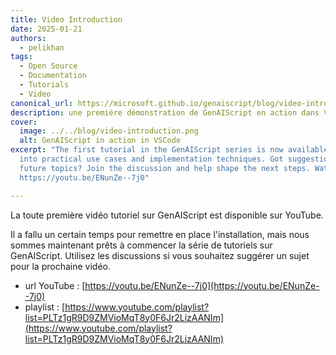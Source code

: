 ```yaml
---
title: Video Introduction
date: 2025-01-21
authors:
  - pelikhan
tags:
  - Open Source
  - Documentation
  - Tutorials
  - Video
canonical_url: https://microsoft.github.io/genaiscript/blog/video-introductiuon
description: une première démonstration de GenAIScript en action dans VSCode.
cover:
  image: ../../blog/video-introduction.png
  alt: GenAIScript in action in VSCode
excerpt: "The first tutorial in the GenAIScript series is now available, diving
  into practical use cases and implementation techniques. Got suggestions for
  future topics? Join the discussion and help shape the next steps. Watch here:
  https://youtu.be/ENunZe--7j0"

---
```



<BlogNarration />

La toute première vidéo tutoriel sur GenAIScript est disponible sur YouTube.

Il a fallu un certain temps pour remettre en place l'installation, mais nous sommes maintenant prêts à commencer la série de tutoriels
sur GenAIScript. Utilisez les discussions si vous souhaitez suggérer un sujet pour la prochaine vidéo.

* url YouTube : [https://youtu.be/ENunZe--7j0](https://youtu.be/ENunZe--7j0)
* playlist : [https://www.youtube.com/playlist?list=PLTz1gR9D9ZMVioMqT8y0F6Jr2LizAANIm](https://www.youtube.com/playlist?list=PLTz1gR9D9ZMVioMqT8y0F6Jr2LizAANIm)

<YouTube id="https://youtu.be/ENunZe--7j0" posterQuality="high" />
